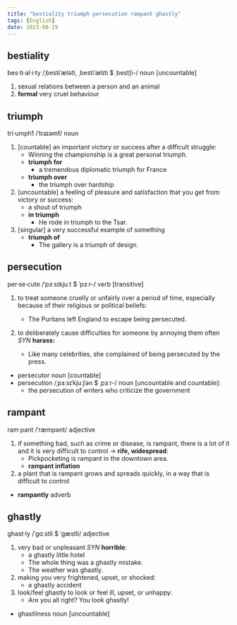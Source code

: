 ```yaml
---
title: "bestiality triumph persecution rampant ghastly"
tags: [English]
date: 2023-08-19
---
```



## bestiality

bes·ti·al·i·ty /ˌbestiˈæləti, ˌbestiˈælɪti $ ˌbestʃi-/ noun [uncountable]

1. sexual relations between a person and an animal
2. **formal** very cruel behaviour

## triumph

tri·umph1 /ˈtraɪəmf/ noun

1. [countable] an important victory or success after a difficult struggle:
    - Winning the championship is a great personal triumph.
    - **triumph for**
      - a tremendous diplomatic triumph for France
    - **triumph over**
      - the triumph over hardship
2. [uncountable] a feeling of pleasure and satisfaction that you get from victory or success:
    - a shout of triumph
    - **in triumph**
      - He rode in triumph to the Tsar.
3. [singular] a very successful example of something
    - **triumph of**
      - The gallery is a triumph of design.

## persecution

per·se·cute /ˈpɜːsɪkjuːt $ ˈpɜːr-/ verb [transitive]

1. to treat someone cruelly or unfairly over a period of time, especially because of their religious or political beliefs:
    - The Puritans left England to escape being persecuted.

2. to deliberately cause difficulties for someone by annoying them often *SYN* **harass:**
    - Like many celebrities, she complained of being persecuted by the press.

- persecutor noun [countable]
- persecution /ˌpɜːsɪˈkjuːʃən $ ˌpɜːr-/ noun [uncountable and countable]:
  - the persecution of writers who criticize the government

## rampant

ram·pant /ˈræmpənt/ adjective

1. if something bad, such as crime or disease, is rampant, there is a lot of it and it is very difficult to control → **rife, widespread**:
    - Pickpocketing is rampant in the downtown area.
    - **rampant inflation**
2. a plant that is rampant grows and spreads quickly, in a way that is
   difficult to control

- **rampantly** adverb

## ghastly

ghast·ly /ˈɡɑːstli $ ˈɡæstli/ adjective

1. very bad or unpleasant *SYN* **horrible**:
    - a ghastly little hotel
    - The whole thing was a ghastly mistake.
    - The weather was ghastly.
2. making you very frightened, upset, or shocked:
    - a ghastly accident
3. look/feel ghastly to look or feel ill, upset, or unhappy:
    - Are you all right? You look ghastly!

- ghastliness noun [uncountable]